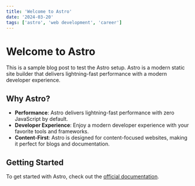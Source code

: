 ```yaml
---
title: 'Welcome to Astro'
date: '2024-03-20'
tags: ['astro', 'web development', 'career']
---
```


# Welcome to Astro

This is a sample blog post to test the Astro setup. Astro is a modern static site builder that
delivers lightning-fast performance with a modern developer experience.

## Why Astro?

- **Performance**: Astro delivers lightning-fast performance with zero JavaScript by default.
- **Developer Experience**: Enjoy a modern developer experience with your favorite tools and
  frameworks.
- **Content-First**: Astro is designed for content-focused websites, making it perfect for blogs and
  documentation.

## Getting Started

To get started with Astro, check out the [official documentation](https://docs.astro.build).
